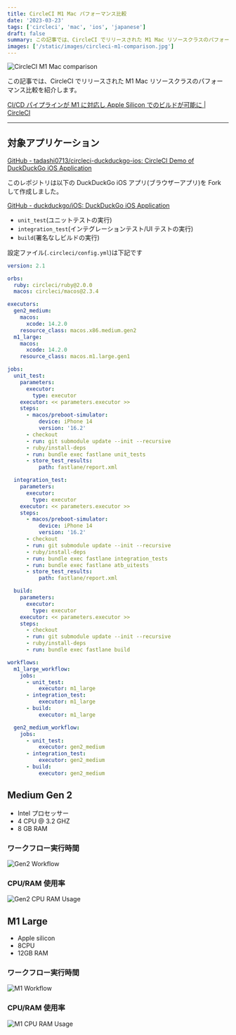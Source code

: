 ```yaml
---
title: CircleCI M1 Mac パフォーマンス比較
date: '2023-03-23'
tags: ['circleci', 'mac', 'ios', 'japanese']
draft: false
summary: この記事では、CircleCI でリリースされた M1 Mac リソースクラスのパフォーマンス比較を紹介します。
images: ['/static/images/circleci-m1-comparison.jpg']
---
```


![CircleCI M1 Mac comparison](/static/images/circleci-m1-comparison.jpg)

この記事では、CircleCI でリリースされた M1 Mac リソースクラスのパフォーマンス比較を紹介します。

[CI/CD パイプラインが M1 に対応し Apple Silicon でのビルドが可能に | CircleCI](https://circleci.com/ja/blog/m1-mac-resource-class/)

---

<TOCInline toc={props.toc} />

## 対象アプリケーション

[GitHub - tadashi0713/circleci-duckduckgo-ios: CircleCI Demo of DuckDuckGo iOS Application](https://github.com/tadashi0713/circleci-duckduckgo-ios)

このレポジトリは以下の DuckDuckGo iOS アプリ(ブラウザーアプリ)を Fork して作成しました。

[GitHub - duckduckgo/iOS: DuckDuckGo iOS Application](https://github.com/duckduckgo/iOS)

- `unit_test`(ユニットテストの実行)
- `integration_test`(インテグレーションテスト/UI テストの実行)
- `build`(署名なしビルドの実行)

設定ファイル(`.circleci/config.yml`)は下記です

```yaml
version: 2.1

orbs:
  ruby: circleci/ruby@2.0.0
  macos: circleci/macos@2.3.4

executors:
  gen2_medium:
    macos:
      xcode: 14.2.0
    resource_class: macos.x86.medium.gen2
  m1_large:
    macos:
      xcode: 14.2.0
    resource_class: macos.m1.large.gen1

jobs:
  unit_test:
    parameters:
      executor:
        type: executor
    executor: << parameters.executor >>
    steps:
      - macos/preboot-simulator:
          device: iPhone 14
          version: '16.2'
      - checkout
      - run: git submodule update --init --recursive
      - ruby/install-deps
      - run: bundle exec fastlane unit_tests
      - store_test_results:
          path: fastlane/report.xml

  integration_test:
    parameters:
      executor:
        type: executor
    executor: << parameters.executor >>
    steps:
      - macos/preboot-simulator:
          device: iPhone 14
          version: '16.2'
      - checkout
      - run: git submodule update --init --recursive
      - ruby/install-deps
      - run: bundle exec fastlane integration_tests
      - run: bundle exec fastlane atb_uitests
      - store_test_results:
          path: fastlane/report.xml

  build:
    parameters:
      executor:
        type: executor
    executor: << parameters.executor >>
    steps:
      - checkout
      - run: git submodule update --init --recursive
      - ruby/install-deps
      - run: bundle exec fastlane build

workflows:
  m1_large_workflow:
    jobs:
      - unit_test:
          executor: m1_large
      - integration_test:
          executor: m1_large
      - build:
          executor: m1_large

  gen2_medium_workflow:
    jobs:
      - unit_test:
          executor: gen2_medium
      - integration_test:
          executor: gen2_medium
      - build:
          executor: gen2_medium
```

## Medium Gen 2

- Intel プロセッサー
- 4 CPU @ 3.2 GHZ
- 8 GB RAM

### ワークフロー実行時間

![Gen2 Workflow](/static/images/gen2_workflow.png)

### CPU/RAM 使用率

![Gen2 CPU RAM Usage](/static/images/gen2_cpu_ram_usage.png)

## M1 Large

- Apple silicon
- 8CPU
- 12GB RAM

### ワークフロー実行時間

![M1 Workflow](/static/images/m1_workflow.png)

### CPU/RAM 使用率

![M1 CPU RAM Usage](/static/images/m1_cpu_ram_usage.png)
